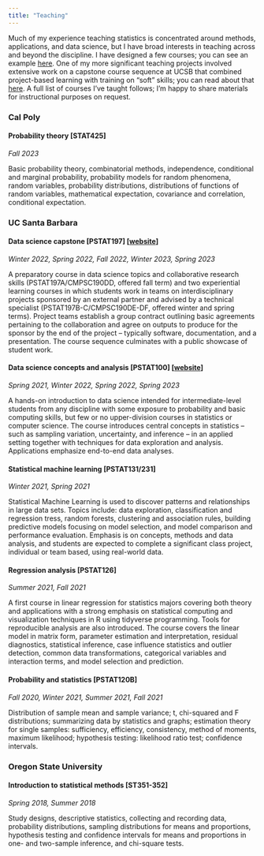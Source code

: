 ```yaml
---
title: "Teaching"
---
```


Much of my experience teaching statistics is concentrated around methods, applications, and data science, but I have broad interests in teaching across and beyond the discipline. I have designed a few courses; you can see an example [here](https://ruizt.github.io/pstat100). One of my more significant teaching projects involved extensive work on a capstone course sequence at UCSB that combined project-based learning with training on "soft" skills; you can read about that [here](http://ruizt.github.io/pstat197). A full list of courses I've taught follows; I'm happy to share materials for instructional purposes on request.

### Cal Poly

#### **Probability theory** \[STAT425\] {#stat425}

*Fall 2023*

Basic probability theory, combinatorial methods, independence, conditional and marginal probability, probability models for random phenomena, random variables, probability distributions, distributions of functions of random variables, mathematical expectation, covariance and correlation, conditional expectation.

### UC Santa Barbara

#### **Data science capstone** \[PSTAT197\] \[[website](https://ruizt.github.io/pstat197)\] {#pstat197}

*Winter 2022, Spring 2022, Fall 2022, Winter 2023, Spring 2023*

A preparatory course in data science topics and collaborative research skills (PSTAT197A/CMPSC190DD, offered fall term) and two experiential learning courses in which students work in teams on interdisciplinary projects sponsored by an external partner and advised by a technical specialist (PSTAT197B-C/CMPSC190DE-DF, offered winter and spring terms). Project teams establish a group contract outlining basic agreements pertaining to the collaboration and agree on outputs to produce for the sponsor by the end of the project -- typically software, documentation, and a presentation. The course sequence culminates with a public showcase of student work.

#### **Data science concepts and analysis** \[PSTAT100\] \[[website](https://ruizt.github.io/pstat100)\] {#pstat100}

*Spring 2021, Winter 2022, Spring 2022, Spring 2023*

A hands-on introduction to data science intended for intermediate-level students from any discipline with some exposure to probability and basic computing skills, but few or no upper-division courses in statistics or computer science. The course introduces central concepts in statistics -- such as sampling variation, uncertainty, and inference -- in an applied setting together with techniques for data exploration and analysis. Applications emphasize end-to-end data analyses.

#### **Statistical machine learning** \[PSTAT131/231\] {#pstat131}

*Winter 2021, Spring 2021*

Statistical Machine Learning is used to discover patterns and relationships in large data sets. Topics include: data exploration, classification and regression tress, random forests, clustering and association rules, building predictive models focusing on model selection, and model comparison and performance evaluation. Emphasis is on concepts, methods and data analysis, and students are expected to complete a significant class project, individual or team based, using real-world data.

#### **Regression analysis** \[PSTAT126\] {#pstat126}

*Summer 2021, Fall 2021*

A first course in linear regression for statistics majors covering both theory and applications with a strong emphasis on statistical computing and visualization techniques in R using tidyverse programming. Tools for reproducible analysis are also introduced. The course covers the linear model in matrix form, parameter estimation and interpretation, residual diagnostics, statistical inference, case influence statistics and outlier detection, common data transformations, categorical variables and interaction terms, and model selection and prediction.

#### **Probability and statistics** \[PSTAT120B\] {#pstat120b}

*Fall 2020, Winter 2021, Summer 2021, Fall 2021*

Distribution of sample mean and sample variance; t, chi-squared and F distributions; summarizing data by statistics and graphs; estimation theory for single samples: sufficiency, efficiency, consistency, method of moments, maximum likelihood; hypothesis testing: likelihood ratio test; confidence intervals.

### Oregon State University

#### **Introduction to statistical methods** \[ST351-352\] {#st351-352}

*Spring 2018, Summer 2018*

Study designs, descriptive statistics, collecting and recording data, probability distributions, sampling distributions for means and proportions, hypothesis testing and confidence intervals for means and proportions in one- and two-sample inference, and chi-square tests. 
